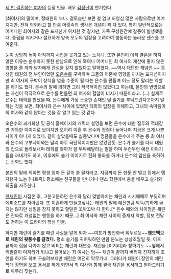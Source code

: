[[세 번 결혼하는 여자]]의 등장 인물. 배우 [[김정난]]이 연기한다.

[최여사]의 딸이며, 정태원의 누나. 겉모습만 보면 철 없고 허영심 많은 사람으로만 여겨지지만, 전혀 의외라고 할 만큼 머릿속의 생각은 개념이 꽉 차 있다. 특히 일반적으로는 어머니인 최여사와 같은 포지션에 위치한 것 같지만, 가족 구성원간에 갈등이 발생했을 때, 중립을 지키거나 절묘하게 양측 모두의 입장을 고려하여 행동하는 놀라운 센스를 보여준다.

눈이 상당히 높아 아직까지 시집을 못가고 있는 노처녀. 또한 본인이 아직 결혼을 하지 않은 이유는 순수하지 못한 만남으로 인해 혹여나 어머니인 최 여사의 재산에 좋지 않은 영향을 줄 까봐 남자에게 관심을 갖지 않았다고 말하였다. ~~역시 대단한 개념인.~~ 동생인 태원의 전 부인이었던 [[오은수]]를 구박하며 그들의 이혼에 영향을 끼치는 포지션이지만 최 여사의 구박이 상식을 넘을 수준이 될 때는 은수를 편들며 어느 정도 말리는 역할을 하기도 했다. 은수의 말에 의하면 그리 적극적이진 않았다고 하는데, 본인의 변명으로는 자신이 적극적으로 은수를 편들면 최 여사의 혈압이 터지기 때문이라고. (...) 
실제로 은수는 태희를 만났을 때, 은수에게 가장 소중한 존재인 딸 슬기를 부탁드린다고까지 말하는 것을 보면, 최여사와 은수 사이에 있었던 태희의 입장을 이해하고, 그녀의 속마음이 최 여사와 같지 않다는 것을 잘 알고 있는 것 같다.

오은수의 과거회상 및 공식 홈페이지의 캐릭터 설명을 보면 은수에 대한 질투와 적대감만 가득한 이미지로 보이지만 오히려 이혼 후 은수와 접점이 늘어나며 지금은 크게 나쁜 사이가 아니게 되었다. 같이 살았을때도 싫증났다며 명품들을 은수에게 주는 등 최 여사와 은수의 고부사이와는 달리 아주 극단적이지만은 않았던듯. 
은수가 슬기를 다시 태원의 집으로 돌려보내며 태희를 찾아가 잘 부탁해달라는 말을 하며 두런두런 예전 이야기들을 꺼내기도 하고, 이후에도 슬기 이야기로 전화 통화를 하거나 은수의 임신을 축하하는 전화도 했다.

본인의 말에 의하면 평생 엄마 돈 같이 쓸 팔자라고. 지금까지 돈 한푼 안 벌고 집에서 탱자탱자 노는 [니트족]. 평소에는 친구들을 만나거나 댄스 학원에서 춤을 배우고 슬기와 외출을 자주한다.

[[한채린]]이 시집온 후, 고분고분하던 은수와 달리 맞받아치는 채린과 시시때때로 부딪히며 에피소드를 자아낸다. 또 이혼하게 만들고싶냐는 태원의 말에 예전만큼 악독(?)하게 굴지는 않지만 성질을 참지 못하고 할말은 꼬박꼬박 다 한다.[* 은수 때와의 차이점은 채린은 진짜로 개념없는 행동을 하기 때문...] 최 여사와 채린 사이의 중재자 역할, 정보 전달도 겸하는 이 드라마의 핵심 인물.  

하지만 채린이 슬기를 때린 사실을 알게 되자 ~~여포가 방천화극 휘두르듯~~'''핸드백으로 채린의 뒷통수를 갈겼다.''' 평소 슬기를 귀여워하던 만큼 분노는 상상초월일 듯. 이후 끝까지 집을 나가지 않고 버티는 채린과 대면중. 채린을 [미저리]라 칭하기도.~~옆에서 깨알같이 미저리가 뭐냐고 물어보는 최 여사는 덤~~ 
채린이 끝까지 버티자 진지하게 조언을 하기도 하며 구슬려보지만 채린은 여전히 막무가내. 그러다가 태원이 장인의 채린 학대 장면을 보고 용서를 하게 되면서 최 여사와 함께 결국 채린을 용서하고 받아드리기로 마무리 짓는다. 
